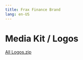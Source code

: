 ```yaml
---
title: Frax Finance Brand
lang: en-US
---
```


# Media Kit / Logos

[All Logos.zip](https://1160856619-files.gitbook.io/~/files/v0/b/gitbook-x-prod.appspot.com/o/spaces%2F-MJQZW1mSg2O5N7HXHo0-1972196547%2Fuploads%2FFTg0of5xGcjXvszaK4aj%2FAll%20Logos.zip?alt=media&token=e430bef1-dfc6-4448-a998-d26080d22754 "download")
